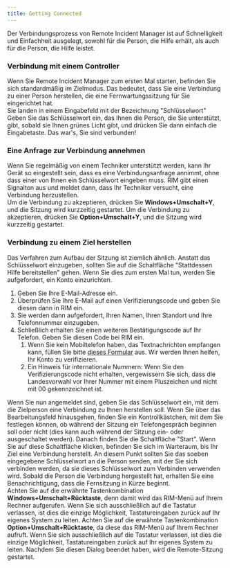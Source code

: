 ```yaml
---
title: Getting Connected
---
```



Der Verbindungsprozess von Remote Incident Manager ist auf Schnelligkeit und Einfachheit ausgelegt, sowohl für die Person, die Hilfe erhält, als auch für die Person, die Hilfe leistet.

### Verbindung mit einem Controller

Wenn Sie Remote Incident Manager zum ersten Mal starten, befinden Sie sich standardmäßig im Zielmodus. Das bedeutet, dass Sie eine Verbindung zu einer Person herstellen, die eine Fernwartungssitzung für Sie eingerichtet hat.  
Sie landen in einem Eingabefeld mit der Bezeichnung "Schlüsselwort" Geben Sie das Schlüsselwort ein, das Ihnen die Person, die Sie unterstützt, gibt, sobald sie Ihnen grünes Licht gibt, und drücken Sie dann einfach die Eingabetaste. Das war's, Sie sind verbunden!

### Eine Anfrage zur Verbindung annehmen

Wenn Sie regelmäßig von einem Techniker unterstützt werden, kann Ihr Gerät so eingestellt sein, dass es eine Verbindungsanfrage annimmt, ohne dass einer von Ihnen ein Schlüsselwort eingeben muss. RIM gibt einen Signalton aus und meldet dann, dass Ihr Techniker versucht, eine Verbindung herzustellen.  
<Windows>Um die Verbindung zu akzeptieren, drücken Sie **Windows+Umschalt+Y**, und die Sitzung wird kurzzeitig gestartet.</Windows>
<MacOS>Um die Verbindung zu akzeptieren, drücken Sie **Option+Umschalt+Y**, und die Sitzung wird kurzzeitig gestartet.</MacOS>

### Verbindung zu einem Ziel herstellen

Das Verfahren zum Aufbau der Sitzung ist ziemlich ähnlich. Anstatt das Schlüsselwort einzugeben, sollten Sie auf die Schaltfläche "Stattdessen Hilfe bereitstellen" gehen. Wenn Sie dies zum ersten Mal tun, werden Sie aufgefordert, ein Konto einzurichten.
1. Geben Sie Ihre E-Mail-Adresse ein.
1. Überprüfen Sie Ihre E-Mail auf einen Verifizierungscode und geben Sie diesen dann in RIM ein.
1. Sie werden dann aufgefordert, Ihren Namen, Ihren Standort und Ihre Telefonnummer einzugeben.
1. Schließlich erhalten Sie einen weiteren Bestätigungscode auf Ihr Telefon. Geben Sie diesen Code bei RIM ein.
    1. Wenn Sie kein Mobiltelefon haben, das Textnachrichten empfangen kann, füllen Sie bitte [dieses Formular](https://pneumasolutions.com/account-verification/) aus. Wir werden Ihnen helfen, Ihr Konto zu verifizieren.
    1. Ein Hinweis für internationale Nummern: Wenn Sie den Verifizierungscode nicht erhalten, vergewissern Sie sich, dass die Landesvorwahl vor Ihrer Nummer mit einem Pluszeichen und nicht mit 00 gekennzeichnet ist.

Wenn Sie nun angemeldet sind, geben Sie das Schlüsselwort ein, mit dem die Zielperson eine Verbindung zu Ihnen herstellen soll. Wenn Sie über das Bearbeitungsfeld hinausgehen, finden Sie ein Kontrollkästchen, mit dem Sie festlegen können, ob während der Sitzung ein Telefongespräch beginnen soll oder nicht (dies kann auch während der Sitzung ein- oder ausgeschaltet werden). Danach finden Sie die Schaltfläche "Start". Wenn Sie auf diese Schaltfläche klicken, befinden Sie sich im Warteraum, bis Ihr Ziel eine Verbindung herstellt. An diesem Punkt sollten Sie das soeben eingegebene Schlüsselwort an die Person senden, mit der Sie sich verbinden werden, da sie dieses Schlüsselwort zum Verbinden verwenden wird. Sobald die Person die Verbindung hergestellt hat, erhalten Sie eine Benachrichtigung, dass die Fernsitzung in Kürze beginnt.  
<Windows>Achten Sie auf die erwähnte Tastenkombination **Windows+Umschalt+Rücktaste**, denn damit wird das RIM-Menü auf Ihrem Rechner aufgerufen. Wenn Sie sich ausschließlich auf die Tastatur verlassen, ist dies die einzige Möglichkeit, Tastatureingaben zurück auf Ihr eigenes System zu leiten.</Windows>
<MacOS>Achten Sie auf die erwähnte Tastenkombination **Option+Umschalt+Rücktaste**, da diese das RIM-Menü auf Ihrem Rechner aufruft. Wenn Sie sich ausschließlich auf die Tastatur verlassen, ist dies die einzige Möglichkeit, Tastatureingaben zurück auf Ihr eigenes System zu leiten.</MacOS>
Nachdem Sie diesen Dialog beendet haben, wird die Remote-Sitzung gestartet.
